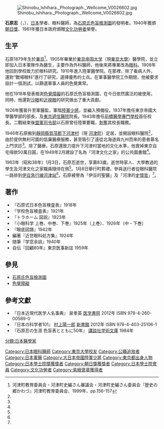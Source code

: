 [[File:Shinobu_Ishihara._Photograph._Wellcome_V0026602.jpg|thumb]]

'''石原忍'''（{{jpn|j=石原 忍|hg=いしはら しのぶ|rm=Ishihara Shinobu}}，{{bd|1879年|9月25日|1963年|1月3日}}），[[日本|日本]]學者、眼科醫師，為[[石原氏色盲檢測圖|石原氏色盲檢測圖]]的發明者。1940年獲頒[[朝日獎|朝日獎]]、1961年獲日本政府頒贈[[文化功勞者|文化功勞者]]榮譽。

==生平==
石原1879年生於[[東京|東京]]<ref name="歴史の郷かわづ">河津町教育委員会・河津町史編さん審議会・河津町史編さん委員会『歴史の郷かわづ』河津町教育委員会、1999年、pp.156-157</ref>，1905年畢業於[[東京帝国大学|東京帝国大学]]（現[[東京大學|東京大學]]）醫學院，並立即加入日本軍隊作為醫生，主要作為外科醫師，他後來將專業改為[[眼科|眼科]]。1908年他回到學校致力於眼科研究。1910年進入陸軍醫學院。在那裡，除了看病人外，還對“戰場眼科”進行了研究，選擇優秀的士兵。在軍事醫學院工作期間，他被要求設計一個測試，以篩選軍事人員的色覺異常。 

他在1918年發表檢測[[色盲|色覺障礙]]的石原氏色盲檢測圖，在今日依然廣泛的被使用，同時，他還對[[沙眼|沙眼]]和[[近視眼|近視眼]]的研究做出了重大貢獻。

1926年獲晉升至軍醫監，軍階[[大日本帝國陸軍|陸軍]][[少將|少將]]，並編入預備役。1937年擔任東京帝國大學醫學部的部長，及[[東京遞信醫院|東京遞信醫院]]院長。1943年擔任[[前橋醫學專門學校|前橋醫學專門學校]]首任校長。二戰結束後[[GHQ|盟軍司令部]]以石原曾任陸軍要職，[[公職追放|剝奪]]其校長職務。

1946年石原搬到[[靜岡縣|靜岡縣]][[賀茂郡|賀茂郡]][[下河津村|下河津村]]（現 [[河津町|河津町]]）定居，並開設眼科醫院<ref name="歴史の郷かわづ" />，由於提供無利可圖的低廉醫療服務，甚至吸引了遠從北海道與九州而來的患者慕名上門求診<ref name="歴史の郷かわづ" />。除了醫療，石原還致力提升下河津村當地的文化水準，他賣掉東京自宅得款50萬日圓，在1949年2月建設了名為「河津文化之家」的公共圖書館<ref name="歴史の郷かわづ" />。

1963年（昭和38年）1月3日，石原忍逝世，享壽83歲。逝世時家人、大學教過的學生及河津文化之家職員隨侍在側<ref name="歴史の郷かわづ" />。1月8日舉行町葬禮，參與送行者從眼科醫院一路排到[[伊豆急行線|伊豆急行線]][[河津站|河津站]]<ref name="歴史の郷かわづ" />。石原被譽為「伊豆的聖醫」及「河津的[[史懷哲|史懷哲]]」<ref name="歴史の郷かわづ" />。

==著作==
*『石原式日本色盲検査表』1918年
*『学校色盲検査表』1921年
*『トラホーム 図説』1923年
*『小眼科学 上巻、中巻、下巻』1925年（上巻）、1926年（中・下巻）
*『眼底図譜』1942年
*編著『近世眼科処方集』1924年
*随筆『学窓余談』1940年
*自伝『回顧80年』東京医事新誌 1959年

==參見==
*[[石原氏色盲檢測圖|石原氏色盲檢測圖]]
*[[色盲|色覺障礙]]

==參考文獻==
*『日本近現代医学人名事典』 泉孝英 [[医学書院|医学書院]] 2012年 ISBN 978-4-260-00589-0
*『日本の科学者101』 [[村上陽一郎|村上陽一郎]] [[新書館|新書館]] 2012年 ISBN 978-4-403-25106-1
*『石原忍の生涯 色盲表とともに50年』 [[講談社学術文庫|講談社学術文庫]] 1984年

[[分類:日本醫學家|分類:日本醫學家]]
[[Category:日本眼科醫師|Category:日本眼科醫師]]
[[Category:東京大學校友|Category:東京大學校友]]
[[Category:公職追放者|Category:公職追放者]]
[[Category:日本軍醫|Category:日本軍醫]]
[[Category:大日本帝國陸軍少將|Category:大日本帝國陸軍少將]]
[[Category:東京都出身人物|Category:東京都出身人物]]
[[Category:日本學士院獎獲獎者|Category:日本學士院獎獲獎者]]
[[Category:朝日獎獲獎者|Category:朝日獎獲獎者]]
[[Category:日本學士院會員|Category:日本學士院會員]]
[[Category:文化功勞者|Category:文化功勞者]]
[[Category:紫綬褒章獲得者|Category:紫綬褒章獲得者]]